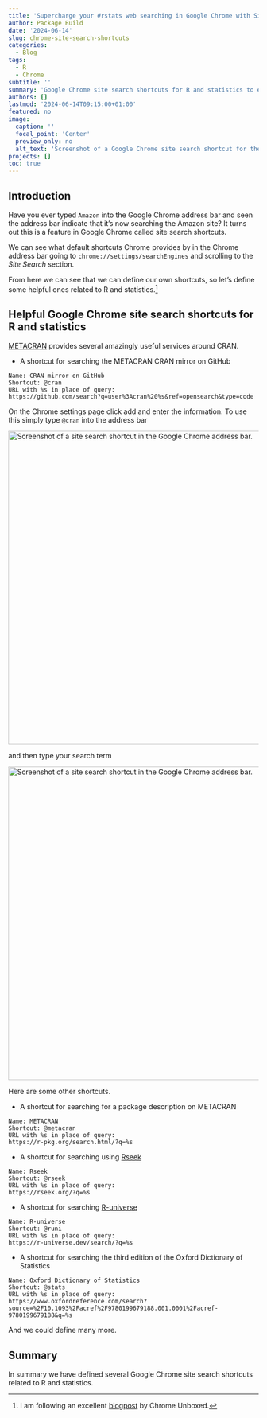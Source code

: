 ```yaml
---
title: 'Supercharge your #rstats web searching in Google Chrome with Site Search Shortcuts'
author: Package Build
date: '2024-06-14'
slug: chrome-site-search-shortcuts
categories:
  - Blog
tags:
  - R
  - Chrome
subtitle: ''
summary: 'Google Chrome site search shortcuts for R and statistics to enable convenient #rstats web searching.'
authors: []
lastmod: '2024-06-14T09:15:00+01:00'
featured: no
image:
  caption: ''
  focal_point: 'Center'
  preview_only: no
  alt_text: 'Screenshot of a Google Chrome site search shortcut for the METACRAN CRAN mirror.'
projects: []
toc: true
---
```


## Introduction

Have you ever typed `Amazon` into the Google Chrome address bar and seen the address bar indicate that it's now searching the Amazon site? It turns out this is a feature in Google Chrome called site search shortcuts.

We can see what default shortcuts Chrome provides by in the Chrome address bar going to `chrome://settings/searchEngines` and scrolling to the *Site Search* section.

From here we can see that we can define our own shortcuts, so let's define some helpful ones related to R and statistics.^[I am following an excellent [blogpost](https://chromeunboxed.com/chrome-site-search-shortcuts) by Chrome Unboxed.]

## Helpful Google Chrome site search shortcuts for R and statistics

[METACRAN](https://r-pkg.org/) provides several amazingly useful services around CRAN.

*  A shortcut for searching the METACRAN CRAN mirror on GitHub

```plaintext
Name: CRAN mirror on GitHub
Shortcut: @cran
URL with %s in place of query:
https://github.com/search?q=user%3Acran%20%s&ref=opensearch&type=code
```

On the Chrome settings page click add and enter the information. To use this simply type `@cran` into the address bar

<img src="/post/2024/chrome-site-search-shortcuts/img/cran-shortcut-step1.png" alt="Screenshot of a site search shortcut in the Google Chrome address bar." width="630" style="display: block; margin: auto;">

and then type your search term

<img src="/post/2024/chrome-site-search-shortcuts/img/cran-shortcut-step2.png" alt="Screenshot of a site search shortcut in the Google Chrome address bar." width="630" style="display: block; margin: auto;">

Here are some other shortcuts.

* A shortcut for searching for a package description on METACRAN

```plaintext
Name: METACRAN
Shortcut: @metacran
URL with %s in place of query:
https://r-pkg.org/search.html/?q=%s
```

* A shortcut for searching using [Rseek](https://rseek.org/)

```plaintext
Name: Rseek
Shortcut: @rseek
URL with %s in place of query:
https://rseek.org/?q=%s
```

* A shortcut for searching [R-universe](https://r-universe.dev/)

```plaintext
Name: R-universe
Shortcut: @runi
URL with %s in place of query:
https://r-universe.dev/search/?q=%s
```

* A shortcut for searching the third edition of the Oxford Dictionary of Statistics

```plaintext
Name: Oxford Dictionary of Statistics
Shortcut: @stats
URL with %s in place of query:
https://www.oxfordreference.com/search?source=%2F10.1093%2Facref%2F9780199679188.001.0001%2Facref-9780199679188&q=%s
```

And we could define many more.

## Summary

In summary we have defined several Google Chrome site search shortcuts related to R and statistics.

